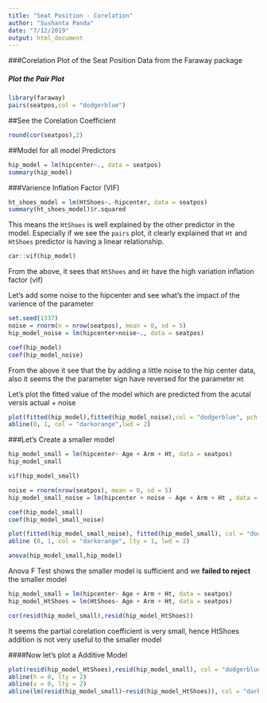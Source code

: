 ```yaml
---
title: "Seat Position - Corelation"
author: "Sushanta Panda"
date: "7/12/2019"
output: html_document
---
```


###Corelation Plot of the Seat Position Data from the Faraway package

##### Plot the Pair Plot
```r
library(faraway)
pairs(seatpos,col = "dodgerblue")
```
##See the Corelation Coefficient
```r
round(cor(seatpos),2)
```

##Model for all model Predictors
```r
hip_model = lm(hipcenter~., data = seatpos)
summary(hip_model)
```

###Varience Inflation Factor (VIF)

```r
ht_shoes_model = lm(HtShoes~.-hipcenter, data = seatpos)
summary(ht_shoes_model)$r.squared
```

This means the `HtShoes` is well explained by the other predictor in the model. Especially if we see the `pairs` plot, it clearly explained that `Ht` and `HtShoes` predictor is having a linear relationship.

```r
car::vif(hip_model)
```

From the above, it sees that `HtShoes` and `Ht` have the high variation inflation factor (vif)

Let's add some noise to the hipcenter and see what's the impact of the varience of the parameter
```r
set.seed(1337)
noise = rnorm(n = nrow(seatpos), mean = 0, sd = 5)
hip_model_noise = lm(hipcenter+noise~., data = seatpos)
```



```r
coef(hip_model)
coef(hip_model_noise)
```

From the above it see that the by adding a little noise to the hip center data, also it seems the the parameter sign have reversed for the parameter `Ht`

Let's plot the fitted value of the model which are predicted from the acutal versis actual + noise
```r
plot(fitted(hip_model),fitted(hip_model_noise),col = "dodgerblue", pch = 1, cex = 1, xlab = "Predicted, without Noise", ylab = "Predicted, with Noise")
abline(0, 1, col = "darkorange",lwd = 2)
```

###Let's Create a smaller model
```r
hip_model_small = lm(hipcenter~ Age + Arm + Ht, data = seatpos)
hip_model_small
```

```r
vif(hip_model_small)
```

```r
noise = rnorm(nrow(seatpos), mean = 0, sd = 5)
hip_model_small_noise = lm(hipcenter + noise ~ Age + Arm + Ht , data = seatpos)
```

```r
coef(hip_model_small)
coef(hip_model_small_noise)
```

```r
plot(fitted(hip_model_small_noise), fitted(hip_model_small), col = "dodgerblue", pch = 1, cex = 1)
abline (0, 1, col = "darkorange", lty = 1, lwd = 2)
```

```r
anova(hip_model_small,hip_model)
```

Anova F Test shows the smaller model is sufficient and we **failed to reject** the smaller model

```r
hip_model_small = lm(hipcenter~ Age + Arm + Ht, data = seatpos)
hip_model_HtShoes = lm(HtShoes~ Age + Arm + Ht, data = seatpos)

cor(resid(hip_model_small),resid(hip_model_HtShoes))
```

It seems the partial corelation coefficient is very small, hence HtShoes addition is not very useful to the smaller model


####Now let's plot a Additive Model
```r
plot(resid(hip_model_HtShoes),resid(hip_model_small), col = "dodgerblue", pch = 1, cex = 1, xlab = "Residuals, Added Predictor", ylab = "Residuals, Original Model", main = "Variable Added Plot")
abline(h = 0, lty = 2)
abline(v = 0, lty = 2)
abline(lm(resid(hip_model_small)~resid(hip_model_HtShoes)), col = "darkorange", lwd = 2, lty =1 ) 
```